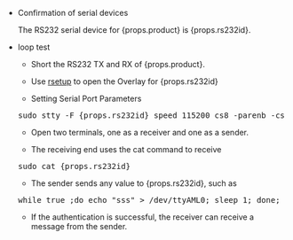 - Confirmation of serial devices

  The RS232 serial device for {props.product} is {props.rs232id}.

- loop test

  - Short the RS232 TX and RX of {props.product}.

  - Use <a href={props.rsetup_url}>rsetup</a> to open the Overlay for {props.rs232id}

  - Setting Serial Port Parameters

  <pre>sudo stty -F {props.rs232id} speed 115200 cs8 -parenb -cstopb -echo</pre>

  - Open two terminals, one as a receiver and one as a sender.

  - The receiving end uses the cat command to receive

  <pre>sudo cat {props.rs232id}</pre>

  - The sender sends any value to {props.rs232id}, such as

  <pre>while true ;do echo "sss" > /dev/ttyAML0; sleep 1; done;</pre>

  - If the authentication is successful, the receiver can receive a message from the sender.
